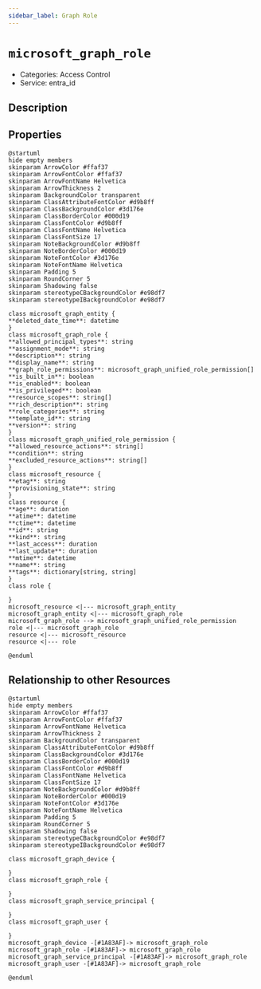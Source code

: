 ```yaml
---
sidebar_label: Graph Role
---
```


# `microsoft_graph_role`

- Categories: Access Control
- Service: entra_id


## Description


## Properties
<ZoomPanPinch>

```kroki imgType="plantuml" imgAlt="Diagram of Graph Role data model"
@startuml
hide empty members
skinparam ArrowColor #ffaf37
skinparam ArrowFontColor #ffaf37
skinparam ArrowFontName Helvetica
skinparam ArrowThickness 2
skinparam BackgroundColor transparent
skinparam ClassAttributeFontColor #d9b8ff
skinparam ClassBackgroundColor #3d176e
skinparam ClassBorderColor #000d19
skinparam ClassFontColor #d9b8ff
skinparam ClassFontName Helvetica
skinparam ClassFontSize 17
skinparam NoteBackgroundColor #d9b8ff
skinparam NoteBorderColor #000d19
skinparam NoteFontColor #3d176e
skinparam NoteFontName Helvetica
skinparam Padding 5
skinparam RoundCorner 5
skinparam Shadowing false
skinparam stereotypeCBackgroundColor #e98df7
skinparam stereotypeIBackgroundColor #e98df7

class microsoft_graph_entity {
**deleted_date_time**: datetime
}
class microsoft_graph_role {
**allowed_principal_types**: string
**assignment_mode**: string
**description**: string
**display_name**: string
**graph_role_permissions**: microsoft_graph_unified_role_permission[]
**is_built_in**: boolean
**is_enabled**: boolean
**is_privileged**: boolean
**resource_scopes**: string[]
**rich_description**: string
**role_categories**: string
**template_id**: string
**version**: string
}
class microsoft_graph_unified_role_permission {
**allowed_resource_actions**: string[]
**condition**: string
**excluded_resource_actions**: string[]
}
class microsoft_resource {
**etag**: string
**provisioning_state**: string
}
class resource {
**age**: duration
**atime**: datetime
**ctime**: datetime
**id**: string
**kind**: string
**last_access**: duration
**last_update**: duration
**mtime**: datetime
**name**: string
**tags**: dictionary[string, string]
}
class role {

}
microsoft_resource <|--- microsoft_graph_entity
microsoft_graph_entity <|--- microsoft_graph_role
microsoft_graph_role --> microsoft_graph_unified_role_permission
role <|--- microsoft_graph_role
resource <|--- microsoft_resource
resource <|--- role

@enduml
```

</ZoomPanPinch>


## Relationship to other Resources
<ZoomPanPinch>

```kroki imgType="plantuml" imgAlt="Diagram of Graph Role resource relationships"
@startuml
hide empty members
skinparam ArrowColor #ffaf37
skinparam ArrowFontColor #ffaf37
skinparam ArrowFontName Helvetica
skinparam ArrowThickness 2
skinparam BackgroundColor transparent
skinparam ClassAttributeFontColor #d9b8ff
skinparam ClassBackgroundColor #3d176e
skinparam ClassBorderColor #000d19
skinparam ClassFontColor #d9b8ff
skinparam ClassFontName Helvetica
skinparam ClassFontSize 17
skinparam NoteBackgroundColor #d9b8ff
skinparam NoteBorderColor #000d19
skinparam NoteFontColor #3d176e
skinparam NoteFontName Helvetica
skinparam Padding 5
skinparam RoundCorner 5
skinparam Shadowing false
skinparam stereotypeCBackgroundColor #e98df7
skinparam stereotypeIBackgroundColor #e98df7

class microsoft_graph_device {

}
class microsoft_graph_role {

}
class microsoft_graph_service_principal {

}
class microsoft_graph_user {

}
microsoft_graph_device -[#1A83AF]-> microsoft_graph_role
microsoft_graph_role -[#1A83AF]-> microsoft_graph_role
microsoft_graph_service_principal -[#1A83AF]-> microsoft_graph_role
microsoft_graph_user -[#1A83AF]-> microsoft_graph_role

@enduml
```

</ZoomPanPinch>




